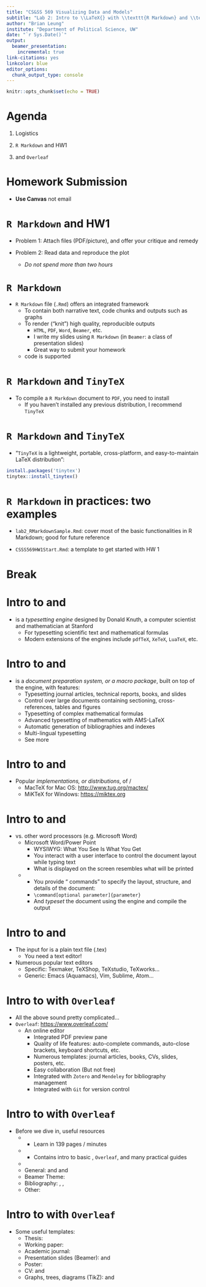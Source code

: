 ```yaml
---
title: "CS&SS 569 Visualizing Data and Models"
subtitle: "Lab 2: Intro to \\LaTeX{} with \\texttt{R Markdown} and \\texttt{Overleaf}"
author: "Brian Leung"
institute: "Department of Political Science, UW"
date: "`r Sys.Date()`"
output: 
  beamer_presentation:
    incremental: true
link-citations: yes
linkcolor: blue
editor_options: 
  chunk_output_type: console
---
```


```r
knitr::opts_chunk$set(echo = TRUE)
```

# Agenda

1. Logistics

2. `R Markdown` and HW1

3. \LaTeX{} and `Overleaf`

# Homework Submission

- **Use Canvas** not email


# `R Markdown` and HW1

- Problem 1: Attach files (PDF/picture), and offer your critique and remedy

- Problem 2: Read data and reproduce the plot
  - *Do not spend more than two hours* 

# `R Markdown`

- `R Markdown` file (`.Rmd`) offers an integrated framework
  - To contain both narrative text, code chunks and outputs such as graphs
  - To render ("knit") high quality, reproducible outputs
      - `HTML`, `PDF`, `Word`, `Beamer`, etc.
      - I write my slides using `R Markdown` (in `Beamer`: a \LaTeX{} class of presentation slides)
      - Great way to submit your homework
  - \LaTeX{} code is supported

# `R Markdown` and `TinyTeX`

- To compile a `R Markdown` document to `PDF`, you need to install \LaTeX{}
  - If you haven't installed any previous \LaTeX{} distribution, I recommend `TinyTeX`

# `R Markdown` and `TinyTeX`

- "`TinyTeX` is a lightweight, portable, cross-platform, and easy-to-maintain LaTeX distribution":  

```r
install.packages('tinytex')
tinytex::install_tinytex()
```

# `R Markdown` in practices: two examples 

- `lab2_RMarkdownSample.Rmd`: cover most of the basic functionalities in R Markdown; good for future reference

- `CSSS569HW1Start.Rmd`: a template to get started with HW 1

# Break 

# Intro to \TeX{} and \LaTeX{}

- \TeX{} is a *typesetting engine* designed by Donald Knuth, a computer scientist and mathematician at Stanford
  - For typesetting scientific text and mathematical formulas
  - Modern extensions of the \TeX{} engines include `pdfTeX`, `XeTeX`, `LuaTeX`, etc.

# Intro to \TeX{} and \LaTeX{}

- \LaTeX{} is a *document preparation system, or a macro package*, built on top of the \TeX{} engine, with features:
  - Typesetting journal articles, technical reports, books, and slides
  - Control over large documents containing sectioning, cross-references, tables and figures
  - Typesetting of complex mathematical formulas
  - Advanced typesetting of mathematics with AMS-LaTeX
  - Automatic generation of bibliographies and indexes
  - Multi-lingual typesetting
  - See more \href{https://www.latex-project.org}{here}

# Intro to \TeX{} and \LaTeX{}
- Popular *implementations, or distributions*, of \TeX{}/\LaTeX{}
  - MacTeX for Mac OS: <http://www.tug.org/mactex/>
  - MiKTeX for Windows: <https://miktex.org>

# Intro to \TeX{} and \LaTeX{}
- \LaTeX{} vs. other word processors (e.g. Microsoft Word)
  - Microsoft Word/Power Point
    - WYSIWYG: What You See Is What You Get
    - You interact with a user interface to control the document layout while typing text 
    - What is displayed on the screen resembles what will be printed 
  - \LaTeX{}
    - You provide "\LaTeX{} commands" to specify the layout, structure, and details of the document:
    - `\command[optional parameter]{parameter}`
    - And *typeset* the document using the \TeX{} engine and compile the output
    
# Intro to \TeX{} and \LaTeX{}
- The input for \LaTeX{} is a plain text file (.tex)
  - You need a text editor!
- Numerous popular text editors
  - Specific: Texmaker, TeXShop, TeXstudio, TeXworks...
  - Generic: Emacs (Aquamacs), Vim, Sublime, Atom...


# Intro to \LaTeX{} with `Overleaf`
- All the above sound pretty complicated...
- `Overleaf`: <https://www.overleaf.com/>
  - An online \LaTeX{} editor
    - Integrated PDF preview pane
    - Quality of life features: auto-complete commands, auto-close brackets, keyboard shortcuts, etc.
    - Numerous templates: journal articles, books, CVs, slides, posters, etc.
    - Easy collaboration (But not free) 
    - Integrated with `Zotero` and `Mendeley` for bibliography management
    - Integrated with `Git` for version control
    
# Intro to \LaTeX{} with `Overleaf`
- Before we dive in, useful resources
  - \href{https://tobi.oetiker.ch/lshort/lshort.pdf}{The Not So Short Introduction to \LaTeXe{} (Oetiker et al., 2018)}
    - Learn \LaTeX{} in 139 pages / minutes
  - \href{https://www.overleaf.com/learn/}{`Overleaf` documentation}
    - Contains intro to basic \LaTeX{}, `Overleaf`, and many practical guides
  - \href{https://tex.stackexchange.com}{\TeX{} at StackExchange}
  -  General: \href{https://en.wikibooks.org/wiki/LaTeX/Mathematics}{Mathematics} and \href{https://en.wikibooks.org/wiki/LaTeX/Tables}{Tables} and \href{https://sites.google.com/site/kochiuyu/Tikz}{TikZ}
  -  Beamer Theme: \href{https://hartwork.org/beamer-theme-matrix/}{here}
  -  Bibliography: \href{http://merkel.texture.rocks/Latex/natbib.php}{natbib}, \href{https://www.doi2bib.org/}{doi2bib}, \href{https://text2bib.economics.utoronto.ca/}{text2bib}
  - Other: \href{https://gking.harvard.edu/pages/student-materials}{here}

  
# Intro to \LaTeX{} with `Overleaf`
- Some useful templates:
  - Thesis: \href{https://www.overleaf.com/latex/templates/phd-thesis-and-dissertation-latex-templates-for-harvard-princeton-and-new-york-university-nyu/wkzvtymyxqvv}{here}
  - Working paper: \href{https://www.overleaf.com/project/5e42e4a9ae15f200014a4919}{Chris's sample}
  - Academic journal: \href{https://www.overleaf.com/latex/templates/american-political-science-review-apsr-submission-template/fxffppspqczt}{here}
  - Presentation slides (Beamer): \href{https://www.overleaf.com/latex/templates/metropolis-beamer-theme/qzyvdhrntfmr}{here} and 
  \href{https://www.overleaf.com/latex/templates/presentation-template/ycwnkvzxyzwv}{here} 
  - Poster: \href{https://www.overleaf.com/latex/templates/landscape-beamer-poster-template/vjpmsxxdvtqk}{here}
  - CV: \href{https://ja.overleaf.com/latex/templates/academic-cv-template/xykxmjmkxxjm}{here} and 
  \href{https://ja.overleaf.com/gallery/tagged/cv}{here}
  - Graphs, trees, diagrams (TikZ): \href{https://www.overleaf.com/latex/examples/branching-arrows-with-decision-option-in-flowchart/txjdyggmtbjw}{here} and \href{https://www.overleaf.com/latex/examples/tikz-flowchart-of-an-epidemiology-study/hdpqksvwkqdm}{here} 











